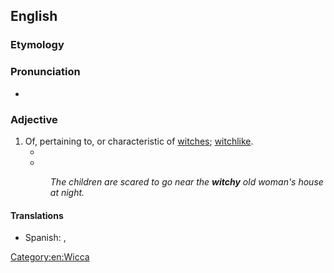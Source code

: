==English==

===Etymology===
{{suffix|en|witch|y}}

===Pronunciation===
* {{rhymes|en|ɪtʃi}}

===Adjective===
{{en-adj|er}}

# Of, pertaining to, or characteristic of [[witch]]es; [[witchlike]].
#* {{quote-book
|en
|year=1967
|year_published=1980
|author=Beverly Cleary
|authorlink=Beverly Cleary
|title=''{{w|Mitch and Amy}}''
|location=New York
|publisher=Dell
|isbn=9780440454113
|ol=7521904M
|page=92
|pageurl=http://archive.org/stream/mitchamy00clea#page/92/mode/2up/search/witchy
|passage=Bernadette was a small wiry girl with a lot of long '''witchy''' black hair, and on the first day of school she wore only one sock.
}}
#* {{quote-book
|en
|date=2006-08-08
|title=Packaging Girlhood: Rescuing Our Daughters from Marketers' Schemes
|first=Sharon
|last=Lamb
|coauthors=Brown, Lyn Mikel
|location=New York
|publisher=St. Martin's Press
|isbn=9780312352509
|ol=9771055M
|page=96
|pageurl=http://books.google.com/books?id=zUDWhM0SeQgC&pg=PA96&dq=witchy
|passage=''Sabrina'' and the three sisters in ''Charmed'' have a myriad of '''witchy''' powers.
}}
#: ''The children are scared to go near the '''witchy''' old woman's house at night.''

====Translations====
{{trans-top|of or relating to witchyness}}
{{trans-mid}}
* Spanish: {{t+|es|embrujado|m}}, {{t|es|brujeril}}
{{trans-bottom}}

[[Category:en:Wicca]]
